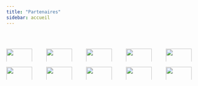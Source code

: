 ```yaml
---
title: "Partenaires"
sidebar: accueil
---
```


\

:::: {.columns}

:::{.column width="20%"}

![](./images/logos/uqam.png){fig-align="right" width=90%}

::: 

::: {.column width="20%"}

![](./images/logos/McGill.png){fig-align="right" width=90%}

:::

:::{.column width="20%"}

![](./images/logos/UdM.png){fig-align="right" width=90%}

::: 

:::{.column width="20%"}

![](./images/logos/ULaval.png){fig-align="right" width=90%}

::: 

:::{.column width="20%"}

![](./images/logos/UQTR.png){fig-align="right" width=90%}

::: 

::::

:::: {.columns}

:::{.column width="20%"}

![](./images/logos/MELCCFP.jpg){fig-align="right" width=90%}

::: 

::: {.column width="20%"}

![](./images/logos/plan-verte.png){fig-align="right" width=90%}

:::

:::{.column width="20%"}

![](./images/logos/CNC.jpg){fig-align="right" width=90%}

::: 

:::{.column width="20%"}

![](./images/logos/CIC.jpg){fig-align="right" width=90%}

::: 

:::{.column width="20%"}

![](./images/logos/SARCEL.png){fig-align="right" width=90%}

::: 

::::